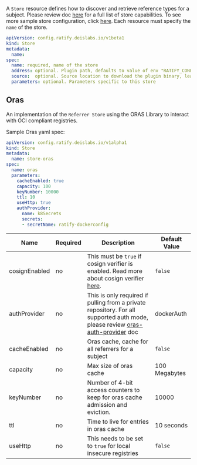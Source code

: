 A `Store` resource defines how to discover and retrieve reference types for a subject.
Please review doc [here](https://github.com/deislabs/ratify/blob/main/docs/developer/store.md) for a full list of store capabilities. 
To see more sample store configuration, click [here](https://github.com/deislabs/ratify/tree/main/config/samples). Each resource must specify the `name` of the store.
 
```yml
apiVersion: config.ratify.deislabs.io/v1beta1
kind: Store
metadata:
  name: 
spec:
  name: required, name of the store
  address: optional. Plugin path, defaults to value of env "RATIFY_CONFIG" or "~/.ratify/plugins"
  source:  optional. Source location to download the plugin binary, learn more at docs/reference/dynamic-plugins.md
  parameters: optional. Parameters specific to this store
```

## Oras

An implementation of the `Referrer Store` using the ORAS Library to interact with OCI compliant registries.

Sample Oras yaml spec:
```yml
apiVersion: config.ratify.deislabs.io/v1alpha1
kind: Store
metadata:
  name: store-oras
spec:
  name: oras
  parameters: 
    cacheEnabled: true
    capacity: 100
    keyNumber: 10000
    ttl: 10
    useHttp: true  
    authProvider:
      name: k8Secrets
      secrets: 
      - secretName: ratify-dockerconfig
```


| Name        | Required | Description | Default Value |
| ----------- | -------- | ----------- | ------------- | 
| cosignEnabled      | no    |   This must be `true` if cosign verifier is enabled. Read more about cosign verifier [here](https://github.com/deislabs/ratify/blob/main/plugins/verifier/cosign/README.md).        |   `false`       |
| authProvider      | no    |      This is only required if pulling from a private repository. For all supported auth mode, please review [oras-auth-provider](https://github.com/deislabs/ratify/blob/main/docs/reference/oras-auth-provider.md) doc  |   dockerAuth            |
| cacheEnabled      | no    |   Oras cache, cache for all referrers for a subject     |   `false`            |
| capacity      | no    |   Max size of oras cache      |   100 Megabytes        |
| keyNumber   | no     |  Number of 4-bit access counters to keep for oras cache admission and eviction.     |  10000       |
| ttl      | no    |    Time to live for entries in oras cache        |   10 seconds            |
| useHttp      | no    |  This needs to be set to `true` for  local insecure registries           |  `false`     |
